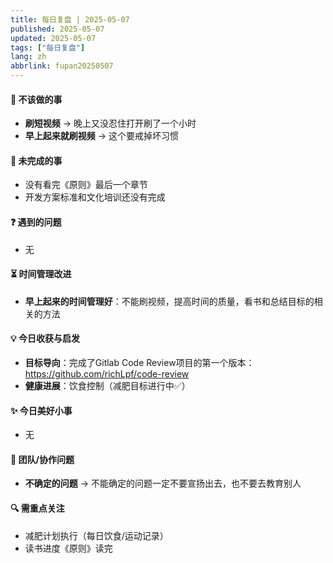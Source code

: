 ```yaml
---
title: 每日复盘 | 2025-05-07
published: 2025-05-07
updated: 2025-05-07
tags: ["每日复盘"]
lang: zh
abbrlink: fupan20250507
---
```


#### **🚫 不该做的事**  
- **刷短视频** → 晚上又没忍住打开刷了一个小时
- **早上起来就刷视频** → 这个要戒掉坏习惯

#### **📌 未完成的事**  
- 没有看完《原则》最后一个章节  
- 开发方案标准和文化培训还没有完成

#### **❓ 遇到的问题**  
- 无 

#### **⏳ 时间管理改进**  
- **早上起来的时间管理好**：不能刷视频，提高时间的质量，看书和总结目标的相关的方法  

#### **💡 今日收获与启发**  
- **目标导向**：完成了Gitlab Code Review项目的第一个版本：https://github.com/richLpf/code-review
- **健康进展**：饮食控制（减肥目标进行中✅）  

#### **✨ 今日美好小事**  
- 无

#### **🤝 团队/协作问题**  
- **不确定的问题** → 不能确定的问题一定不要宣扬出去，也不要去教育别人

#### **🔍 需重点关注**  
- 减肥计划执行（每日饮食/运动记录）  
- 读书进度《原则》读完